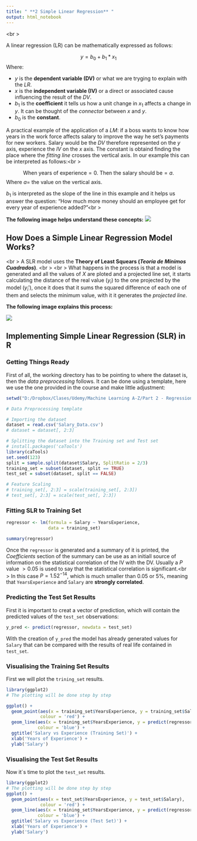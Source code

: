 ```yaml
---
title: " **2 Simple Linear Regression** "
output: html_notebook
---
```

<br \>


A linear regression (LR) can be mathematically expressed as follows:

$$ y = b_0 + b_1 * x_1$$
Where:
  
  * $y$ is the **dependent variable (DV)** or what we are tryging to explain with the *LR*.
  * $x$ is the **independent variable (IV)** or a direct or associated cause influencing the result of the *DV*.
  * $b_1$ is the **coefficient** it tells us how a unit change in $x_1$ affects a change in $y$. It can be thought of the *connector* between $x$ and $y$.
  * $b_0$ is the **constant**.

A practical example of the application of a *LM*: if a boss wants to know how years in the work force affects salary to improve the way he set's payments for new workers. Salary would be the *DV* therefore represented on the *y* axis, experience the *IV* on the *x* axis. The constant is obtaind finding the place where the *fitting line* crosses the vertical axis. In our example this can be interpreted as follows:<br \>

$$\text{When years of experience} = 0. \text{ Then the salary should be} = a.$$
Where $a=$ the value on the vertical axis.

$b_1$ is interpreted as the slope of the line in this example and it helps us answer the question: "How much more money should an employee get for every year of experience added?"<br \>

**The following image helps understand these concepts:**
![](D:\Dropbox\Clases\Udemy\Machine Learning A-Z\machinelearning/slr.png)

## How Does a Simple Linear Regression Model Works?

<br \>
A SLR model uses the **Theory of Least Squears (*Teoría de Mínimos Cuadrados*)**. <br \>
<br \>
What happens in the process is that a model is generated and all the values of $X$ are ploted and a projected line set, it starts calculating the distance of the real value ($y_i$) to the one projected by the model ($y_i'$), once it does that it sums the squared difference of each one of them and selects the minimum value, with it it generates the *projected line*.

**The following image explains this process:**

![](D:\Dropbox\Clases\Udemy\Machine Learning A-Z\machinelearning/slr1.png)

## Implementing Simple Linear Regression (SLR) in R

### Getting Things Ready
First of all, the working directory has to be pointing to where the dataset is, then the *data preprocessing* follows. It can be done using a template, here we use the one provided in the course and make little adjustment:

```r
setwd("D:/Dropbox/Clases/Udemy/Machine Learning A-Z/Part 2 - Regression/Section 4 - Simple Linear Regression")

# Data Preprocessing template

# Importing the dataset
dataset = read.csv('Salary_Data.csv')
# dataset = dataset[, 2:3]

# Splitting the dataset into the Training set and Test set
# install.packages('caTools')
library(caTools)
set.seed(123)
split = sample.split(dataset$Salary, SplitRatio = 2/3)
training_set = subset(dataset, split == TRUE)
test_set = subset(dataset, split == FALSE)

# Feature Scaling
# training_set[, 2:3] = scale(training_set[, 2:3])
# test_set[, 2:3] = scale(test_set[, 2:3])
```

### Fitting SLR to Training Set

```r
regressor <- lm(formula = Salary ~ YearsExperience,
                data = training_set)

summary(regressor)
```

Once the `regressor` is generated and a summary of it is printed, the *Coefficients* section of the summary can be use as an initiall source of information on the statistical correlation of the IV with the DV. Usually a $P$ value $>0.05$ is used to say that the statistical correlation is significant.<br \>
In this case $P = 1.52^{-14}$, which is much smaller than $0.05$ or $5\text{%}$, meaning that  `YearsExperience` and `Salary` are **strongly correlated**.

### Predicting the Test Set Results

First it is important to creat a vector of prediction, which will contain the predicted values of the `test_set` observations:

```r
y_pred <- predict(regressor, newdata = test_set)

```

With the creation of `y_pred` the model has already generated values for `Salary` that can be compared with the results of real life contained in `test_set`.

### Visualising the Training Set Results

First we will plot the `trining_set` results.

```r
library(ggplot2)
# The plotting will be done step by step

ggplot() +
  geom_point(aes(x = training_set$YearsExperience, y = training_set$Salary),
             colour = 'red') + 
  geom_line(aes(x = training_set$YearsExperience, y = predict(regressor, newdata = training_set)),
            colour = 'blue') + 
  ggtitle('Salary vs Experience (Training Set)') + 
  xlab('Years of Experience') + 
  ylab('Salary')
```


### Visualising the Test Set Results

Now it´s time to plot the `test_set` results.

```r
library(ggplot2)
# The plotting will be done step by step
ggplot() +
  geom_point(aes(x = test_set$YearsExperience, y = test_set$Salary),
             colour = 'red') + 
  geom_line(aes(x = training_set$YearsExperience, y = predict(regressor, newdata = training_set)),
            colour = 'blue') + 
  ggtitle('Salary vs Experience (Test Set)') + 
  xlab('Years of Experience') + 
  ylab('Salary')
```